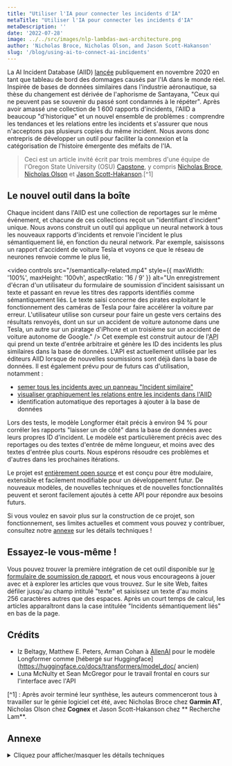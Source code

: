```yaml
---
title: "Utiliser l'IA pour connecter les incidents d'IA"
metaTitle: "Utiliser l'IA pour connecter les incidents d'IA"
metaDescription: ''
date: '2022-07-28'
image: ../../src/images/nlp-lambdas-aws-architecture.png
author: 'Nicholas Broce, Nicholas Olson, and Jason Scott-Hakanson'
slug: '/blog/using-ai-to-connect-ai-incidents'
---
```


La AI Incident Database (AIID) [lancée](https://partnershiponai.org/aiincidentdatabase) publiquement en novembre 2020 en tant que tableau de bord des dommages causés par l'IA dans le monde réel. Inspirée de bases de données similaires dans l'industrie aéronautique, sa thèse du changement est dérivée de l'aphorisme de Santayana, "Ceux qui ne peuvent pas se souvenir du passé sont condamnés à le répéter". Après avoir amassé une collection de 1 600 rapports d'incidents, l'AIID a beaucoup "d'historique" et un nouvel ensemble de problèmes : comprendre les tendances et les relations entre les incidents et s'assurer que nous n'acceptons pas plusieurs copies du même incident. Nous avons donc entrepris de développer un outil pour faciliter la connexion et la catégorisation de l'histoire émergente des méfaits de l'IA.

> Ceci est un article invité écrit par trois membres d'une équipe de l'Oregon State University (OSU) [Capstone](https://eecs.oregonstate.edu/industry-relations/capstone-and-senior-design-projects), y compris [ Nicholas Broce](https://www.linkedin.com/in/nicholasbroce/), [Nicholas Olson](https://www.linkedin.com/in/olson-nick) et [Jason Scott-Hakanson]( https://www.linkedin.com/in/jason-scott-hakanson-953556221).[^1]

## Le nouvel outil dans la boîte

Chaque incident dans l'AIID est une collection de reportages sur le même événement, et chacune de ces collections reçoit un "identifiant d'incident" unique. Nous avons construit un outil qui applique un neural network à tous les nouveaux rapports d'incidents et renvoie l'incident le plus sémantiquement lié, en fonction du neural network. Par exemple, saisissons un rapport d'accident de voiture Tesla et voyons ce que le réseau de neurones renvoie comme le plus lié,

<video 
  controls
  src="/semantically-related.mp4" 
  style={{ maxWidth: '100%', maxHeight: '100vh', aspectRatio: '16 / 9' }} 
  alt="Un enregistrement d'écran d'un utilisateur du formulaire de soumission d'incident saisissant un texte et passant en revue les titres des rapports identifiés comme sémantiquement liés. Le texte saisi concerne des pirates exploitant le fonctionnement des caméras de Tesla pour faire accélérer la voiture par erreur. L'utilisateur utilise son curseur pour faire un geste vers certains des résultats renvoyés, dont un sur un accident de voiture autonome dans une Tesla, un autre sur un piratage d'iPhone et un troisième sur un accident de voiture autonome de Google."
/>
Cet exemple est construit autour de l'<abbr title="Application Programming Interface">API</abbr> qui prend un texte d'entrée arbitraire et génère les ID des incidents les plus similaires dans la base de données. L'API est actuellement utilisée par les éditeurs AIID lorsque de nouvelles soumissions sont déjà dans la base de données. Il est également prévu pour de futurs cas d'utilisation, notamment :

- [semer tous les incidents avec un panneau "Incident similaire"](https://github.com/responsible-ai-collaborative/aiid/pull/761)
- [visualiser graphiquement les relations entre les incidents dans l'AIID](https://github.com/responsible-ai-collaborative/aiid/pull/779)
- identification automatique des reportages à ajouter à la base de données

Lors des tests, le modèle Longformer était précis à environ 94 % pour corréler les rapports "laisser un de côté" dans la base de données avec leurs propres ID d'incident. Le modèle est particulièrement précis avec des reportages ou des textes d'entrée de même longueur, et moins avec des textes d'entrée plus courts. Nous espérons résoudre ces problèmes et d'autres dans les prochaines itérations.

Le projet est [entièrement open source](https://github.com/responsible-ai-collaborative/nlp-lambdas) et est conçu pour être modulaire, extensible et facilement modifiable pour un développement futur. De nouveaux modèles, de nouvelles techniques et de nouvelles fonctionnalités peuvent et seront facilement ajoutés à cette API pour répondre aux besoins futurs.

Si vous voulez en savoir plus sur la construction de ce projet, son fonctionnement, ses limites actuelles et comment vous pouvez y contribuer, consultez notre [annexe](#annexe) sur les détails techniques !

## Essayez-le vous-même !

Vous pouvez trouver la première intégration de cet outil disponible sur [le formulaire de soumission de rapport](/apps/submit), et nous vous encourageons à jouer avec et à explorer les articles que vous trouvez. Sur le site Web, faites défiler jusqu'au champ intitulé "texte" et saisissez un texte d'au moins 256 caractères autres que des espaces. Après un court temps de calcul, les articles apparaîtront dans la case intitulée "Incidents sémantiquement liés" en bas de la page.

## Crédits

* Iz Beltagy, Matthew E. Peters, Arman Cohan à [AllenAI](https://allenai.org/) pour le modèle Longformer comme [hébergé sur Huggingface](https://huggingface.co/docs/transformers/model_doc/ ancien)
* Luna McNulty et Sean McGregor pour le travail frontal en cours sur l'interface avec l'API

[^1] : Après avoir terminé leur synthèse, les auteurs commenceront tous à travailler sur le génie logiciel cet été, avec Nicholas Broce chez **Garmin AT**, Nicholas Olson chez **Cognex** et Jason Scott-Hakanson chez ** Recherche Lam**.

## Annexe

<details>
  <summary>Cliquez pour afficher/masquer les détails techniques</summary>

### Solution AWS

Pour prendre en charge une corrélation de similarité évolutive, asynchrone et rapide, cette implémentation utilise une pile complète d'outils AWS, tous créés et déployés à l'aide d'AWS CDK v2. Le côté AWS de la solution se compose principalement d'une collection d'AWS Lambdas et d'une API HTTP AWS API Gateway RESTful. Ce système et cette chaîne de construction ont été conçus pour être hautement modulaires et extensibles, afin que de nouvelles fonctions Lambda ou fonctionnalités API puissent être ajoutées à tout moment. De plus, le modèle Longformer peut être facilement remplacé par un autre modèle pré-formé ou affiné, de sorte que le développement futur puisse aller dans la direction qui soutient le mieux la croissance de la base de données.

![Un diagramme d'architecture montrant les connexions suivantes : 1. AWS Lambda → 2. Modèle LongFormer pré-entraîné (.bin), 1. AWS Lambda → 3. AIID DB State (CLS Means), 4. Amazon ECR → 1. AWS Lambda, 1. AWS Lambda ↔ 5. Amazon EFS, 6. Amazon API Gateway (Public) ↔ 1. AWS Lambda, 6. Amazon API Gateway (Public) → Utilisateurs, 6. Amazon API Gateway (Public) → Applications AIID. Les éléments 1 à 3 se trouvent dans une boîte intitulée « Lambda Docker Container ». Les éléments 1 à 5 se trouvent dans une boîte intitulée VPC 10.0.0/16. Sur le bord de cette boîte se trouve une icône montrant un cadre de porte étiqueté "Passerelle Internet". Dans cette boîte se trouve une autre marquée par une icône de cadenas intitulée "Sous-réseau public". Les éléments 1 à 6 se trouvent dans une boîte intitulée « Cloud AWS ».](/images/nlp-lambdas-aws-architecture.png)

Ces fonctions Lambda modulaires remplissent des tranches ou des morceaux entiers des différents calculs qui composent le processus de conversion du texte en incident similaire. Actuellement, le système héberge quelques fonctions Lambda, chacune avec un point de terminaison dédié sur l'API :

- `/text-to-db-similar` – qui utilise une instance Longformer pour traiter le texte du rapport d'entrée et génére une liste des ID d'incident les plus similaires

- `/embed-to-db-similar` – qui prend une intégration Longformer prétraitée pour un texte de rapport et génére une liste des ID d'incident les plus similaires

<img alt="Le logo Docker" src="/images/docker.png" width="150" style={{float: 'right'}}/>

Ces Lambdas sont puissantes car un nombre arbitraire d'instances peuvent être lancées et exécutées à tout moment avec une latence incroyablement faible, car elles sont construites en tant qu'images [Docker](https://www.docker.com/) autonomes avec toutes exigences pré-emballées et aucun accès requis à Internet.

### Solution PNL

Cette solution utilise le modèle préformé de transformateur de long document (Longformer) d'AllenAI pour traiter les entrées de requête, ainsi que pour maintenir une représentation basée sur l'état de chaque incident dans l'AIID. Longformer est spécialement conçu pour prendre en charge de longues séquences d'entrée, ce qui le rend idéal pour nos besoins.

<img src="/images/ai2.png" alt="Le logo AllenAI" width="200" style={{float: 'left'}}/>

Lorsqu'une requête est adressée à `/text-to-db-similar`, l'API Lambda utilise une instance Longformer locale pour tokeniser le texte d'entrée et le traiter dans un ensemble de vecteurs de grande dimension. La longueur de cet ensemble est égale au nombre de tokens dans l'entrée. Le premier token de chaque incorporation est un token de classification spéciale (CLS) et, lorsqu'il est traité, il conserve certaines informations latentes sur la nature de l'incorporation. Cette représentation latente est comparée à l'aide de la similarité cosinus avec des incorporations qui sont prétraitées pour chaque incident actuellement dans la base de données, et les incidents avec la similarité la plus élevée sont renvoyés comme candidats probables.

Les intégrations auxquelles l'entrée de la requête est comparée sont générées de manière asynchrone en récupérant les rapports nouvellement ajoutés à partir de l'AIID, en les traitant à l'aide de Longformer et en effectuant une moyenne pondérée entre l'ancien état de l'incident associé au rapport et la nouvelle intégration. Ainsi, la représentation latente d'un incident est la moyenne des représentations de chacun de ses rapports associés. Idéalement, cette approche se traduit par une plus grande précision au fil du temps à mesure que davantage de données sont ajoutées et reste évolutive, car l'état peut être mis à jour à tout moment en utilisant peu de ressources.

### Limites actuelles
L'état de lancement de ce nouveau système présente quelques limitations notables qu'il est important de noter :

- Le système ne contient actuellement qu'une poignée de Lambda, mais a été conçu pour être hautement modulaire, de sorte que de nouveaux ajouts sont à l'horizon imminent pour ce projet.

- Nous avons remarqué un biais potentiel dans le système où les ID d'incident qui ont moins de rapports existants peuvent être moins susceptibles d'atteindre des scores de similarité élevés. Cela nécessite plus de recherche et ne s'appliquerait probablement qu'à notre démonstration actuelle de la similitude de certains textes d'entrée avec chacun des **ID** d'incident, par opposition aux **rapports** d'incidents individuels.

- Longformer a une limite à la longueur du texte d'entrée qu'il peut traiter, et plus cette limite est étendue, plus l'initialisation/corrélation est lente et plus le modèle demande de ressources. Pour ces raisons, le système ne traite actuellement que les 2 000 premiers tokens (environ 2 000 mots) de chaque texte d'entrée fourni. C'est plus que suffisant pour presque tous les textes de la base de données, mais peut facilement être modifié pour des Lambdas individuels à l'avenir.

- Le traitement Longformer du texte du rapport fonctionne sur la comparaison de la compréhension holistique du texte par le modèle, ce qui entraîne l'apparition de quelques bizarreries lors de l'utilisation. Il convient de noter en particulier que le modèle a tendance à conceptualiser différemment les courts segments de texte et les articles plus longs, ce qui conduit à l'exemple actuel d'intégration du système donnant des résultats non intuitifs pour des entrées très courtes de quelques phrases. Actuellement, ce système n'essaie pas de remplacer le système de recherche Algolia utilisé par l'application Discover

### Voulez-vous aider?

Si vous souhaitez aider cet outil à grandir et à s'améliorer ou si vous souhaitez bricoler les systèmes que nous avons mis en place, vous pouvez trouver tout le code [dans le référentiel GitHub](https://github.com/responsible-ai-collaborative /nlp-lambdas).

</details>
